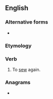 {{also|resew}}
==English==

===Alternative forms===
* {{l|en|resew}}

===Etymology===
{{prefix|en|re|sew}}

===Verb===
{{en-verb|re-sews|re-sewing|re-sewed|re-sewn}}

# To [[sew]] again.

===Anagrams===
* {{anagrams|en|a=eersw|Ewers|Weser|ewers|sewer|sweer|weres}}